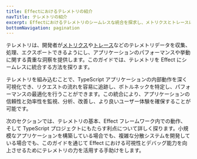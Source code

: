 ```yaml
---
title: Effectにおけるテレメトリの紹介
navTitle: テレメトリの紹介
excerpt: Effectにおけるテレメトリのシームレスな統合を探求し、メトリクスとトレースに関する洞察を提供します。テレメトリが開発者にTypeScriptアプリケーションのパフォーマンスと挙動を監視、分析、最適化する力を与え、可視性とデバッグ能力を向上させる方法を学びましょう。
bottomNavigation: pagination
---
```


テレメトリは、開発者が[メトリクス](metrics)や[トレース](tracing)などのテレメトリデータを収集、処理、エクスポートできるようにし、アプリケーションのパフォーマンスや挙動に関する貴重な洞察を提供します。このガイドでは、テレメトリを Effect にシームレスに統合する方法を探ります。

テレメトリを組み込むことで、TypeScript アプリケーションの内部動作を深く可視化でき、リクエストの流れを容易に追跡し、ボトルネックを特定し、パフォーマンスの最適化を行うことができます。この統合により、アプリケーションの信頼性と効率性を監視、分析、改善し、より良いユーザー体験を確保することが可能です。

次のセクションでは、テレメトリの基本、Effect フレームワーク内での動作、そして TypeScript プロジェクトにもたらす利点について詳しく探ります。小規模なアプリケーションを構築している場合でも、複雑な分散システムを開発している場合でも、このガイドを通じて Effect における可視性とデバッグ能力を向上させるためにテレメトリの力を活用する手助けをします。
